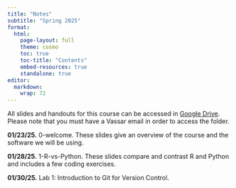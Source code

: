 ```yaml
---
title: "Notes"
subtitle: "Spring 2025"
format: 
  html:
    page-layout: full
    theme: cosmo
    toc: true
    toc-title: "Contents"
    embed-resources: true
    standalone: true
editor: 
  markdown: 
    wrap: 72
---
```


All slides and handouts for this course can be accessed in [Google
Drive](https://drive.google.com/drive/folders/1bSsXZYec0jS52443tdppaMiCBs901hX3?usp=sharing).
Please note that you must have a Vassar email in order to access the
folder.

**01/23/25.** 0-welcome. These slides give an overview of the course and
the software we will be using.

**01/28/25.** 1-R-vs-Python. These slides compare and contrast R and
Python and includes a few coding exercises.

**01/30/25.** Lab 1: Introduction to Git for Version Control.
